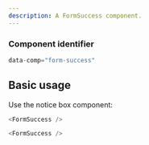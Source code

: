 ```yaml
---
description: A FormSuccess component.
---
```



### Component identifier
```js
data-comp="form-success"
```

## Basic usage

Use the notice box component:

```js
<FormSuccess />
```

```js live
<FormSuccess />
```
